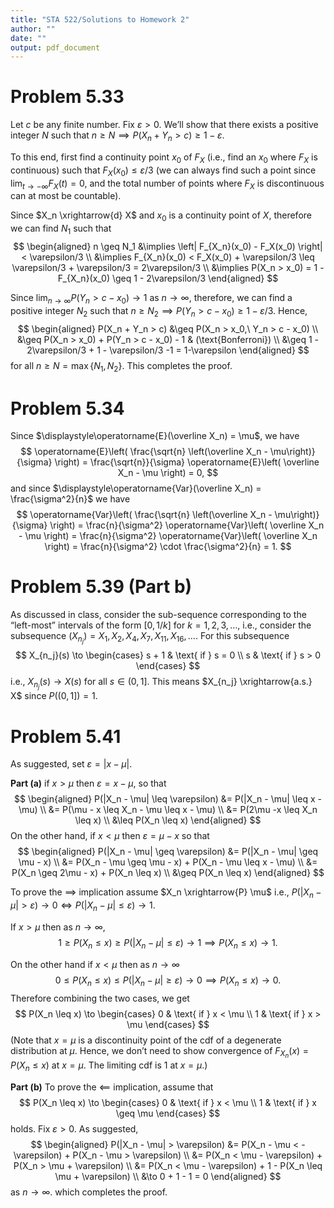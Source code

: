 ```yaml
---
title: "STA 522/Solutions to Homework 2"
author: ""
date: ""
output: pdf_document
---
```


\newcommand{\rs}{X_1,X_2,\dots,X_n}
\newcommand{\on}{\operatorname}
\newcommand{\enter}{\vspace{0.1in}}
\newcommand{\ds}{\displaystyle}
\renewcommand{\bar}{\overline}
\newcommand{\N}{\text{N}}
\renewcommand{\epsilon}{\varepsilon}
\newcommand{\R}{\mathbb{R}}
\newcommand{\Ss}{\mathcal{S}}
\newcommand{\E}{\on{E}}
\newcommand{\var}{\on{Var}}
<!-- \renewcommand{\vec}[1]{{\underaccent{\tilde}{#1}}} -->
\renewcommand{\vec}{\underline}
\newcommand{\asim}{\stackrel{a}{\sim}}


# Problem 5.33

Let $c$ be any finite number. Fix $\epsilon > 0$. We'll show that there exists a positive integer $N$ such that $n \geq N \implies P(X_n + Y_n > c) \geq 1- \epsilon$. 

To this end, first find a continuity  point $x_0$ of $F_X$ (i.e., find an $x_0$ where $F_X$ is continuous) such that $F_X(x_0) \leq \epsilon/3$ (we can always find such a point since $\lim_{t \to -\infty} F_X(t) = 0$, and the total number of points where $F_X$ is discontinuous can at most be countable).  

Since $X_n \xrightarrow{d} X$ and $x_0$ is a continuity point of $X$, therefore we can find $N_1$ such that 
$$
\begin{aligned}
n \geq N_1 &\implies \left| F_{X_n}(x_0) - F_X(x_0) \right| < \epsilon/3 \\ &\implies F_{X_n}(x_0) < F_X(x_0) + \epsilon/3 \leq \epsilon/3 + \epsilon/3 = 2\epsilon/3 \\
&\implies P(X_n > x_0) = 1 - F_{X_n}(x_0) \geq 1 - 2\epsilon/3
\end{aligned}
$$

Since $\lim_{n\to\infty}P(Y_n > c - x_0) \to 1$ as $n \to \infty$,  therefore,  we can find a positive integer $N_2$ such that $n \geq N_2 \implies P(Y_n > c - x_0) \geq 1 - \epsilon/3$. Hence, 
$$
\begin{aligned}
P(X_n + Y_n > c) &\geq P(X_n > x_0,\ Y_n > c - x_0) \\
&\geq P(X_n > x_0) + P(Y_n > c - x_0) - 1 & (\text{Bonferroni}) \\
&\geq 1 - 2\epsilon/3 + 1 - \epsilon/3 -1 = 1-\epsilon
\end{aligned}
$$
for all $n \geq N = \max\{N_1, N_2\}$. This completes the proof.


# Problem 5.34


Since $\ds \E(\bar X_n) = \mu$, we have
$$
\E\left( \frac{\sqrt{n} \left(\bar X_n - \mu\right)}{\sigma} \right) = \frac{\sqrt{n}}{\sigma} \E\left( \bar X_n - \mu \right) = 0,
$$
and since $\ds \var (\bar X_n) = \frac{\sigma^2}{n}$ we have
$$
\var\left( \frac{\sqrt{n} \left(\bar X_n - \mu\right)}{\sigma} \right) = \frac{n}{\sigma^2} \var\left( \bar X_n - \mu \right) =  \frac{n}{\sigma^2} \var\left( \bar X_n \right) = \frac{n}{\sigma^2} \cdot \frac{\sigma^2}{n} = 1. 
$$


# Problem 5.39 (Part b)


As discussed in  class, consider the sub-sequence corresponding to the "left-most" intervals of the form $[0, 1/k]$ for $k = 1, 2, 3, \dots$, i.e., consider the subsequence $(X_{n_j}) = X_1, X_2, X_4, X_7, X_{11}, X_{16}, \dots$. For this subsequence 
$$
X_{n_j}(s) \to 
\begin{cases}
s + 1 & \text{ if } s = 0 \\
s & \text{ if } s > 0 
\end{cases}
$$
i.e., $X_{n_j}(s) \to X(s)$ for all $s \in (0, 1]$. This means $X_{n_j} \xrightarrow{a.s.} X$ since $P((0, 1]) = 1$.


# Problem 5.41

As suggested, set $\epsilon = |x - \mu|$.

**Part (a)**  if $x > \mu$ then $\epsilon = x - \mu$, so that
$$
\begin{aligned}
P(|X_n - \mu| \leq \epsilon) 
&= P(|X_n - \mu| \leq x - \mu) \\
&= P(\mu - x \leq X_n - \mu \leq x - \mu) \\
&= P(2\mu -x \leq X_n \leq x) \\
&\leq P(X_n \leq x)
\end{aligned}
$$
On the other hand, if $x < \mu$ then $\epsilon = \mu - x$ so that
$$
\begin{aligned}
P(|X_n - \mu| \geq \epsilon) 
&= P(|X_n - \mu| \geq \mu - x) \\
&= P(X_n - \mu \geq \mu - x) + P(X_n - \mu \leq x - \mu) \\
&= P(X_n \geq 2\mu - x) + P(X_n \leq x) \\
&\geq P(X_n \leq x)
\end{aligned}
$$

To prove the $\implies$ implication assume $X_n \xrightarrow{P} \mu$ i.e., $P(|X_n -\mu| > \epsilon) \to 0 \iff P(|X_n -\mu| \leq \epsilon) \to 1$. 

If $x > \mu$ then as $n \to \infty$,  
$$1 \geq P(X_n \leq x) \geq P(|X_n - \mu| \leq \epsilon) \to 1 \implies P(X_n \leq x) \to 1.$$ 

On the other hand if $x < \mu$ then as $n \to \infty$
$$0 \leq P(X_n \leq x) \leq P(|X_n - \mu| \geq \epsilon) \to 0 \implies P(X_n \leq x) \to 0.$$ 
Therefore combining the two cases, we get
$$
P(X_n \leq x) \to 
\begin{cases}
0 & \text{ if } x < \mu \\
1 & \text{ if } x > \mu
\end{cases}
$$
(Note that $x = \mu$ is a discontinuity point of the cdf of a degenerate distribution at $\mu$. Hence, we don't need to show convergence of $F_{X_n}(x) = P(X_n \leq x)$ at $x = \mu$. The limiting cdf is 1 at $x = \mu$.) 


\enter


**Part (b)** To prove the $\impliedby$ implication, assume that
$$
P(X_n \leq x) \to 
\begin{cases}
0 & \text{ if } x < \mu \\
1 & \text{ if } x \geq \mu
\end{cases}
$$
holds. Fix $\epsilon > 0$. As suggested,
$$
\begin{aligned}
P(|X_n - \mu| > \epsilon) 
&= P(X_n - \mu < -\epsilon) + P(X_n - \mu > \epsilon) \\
&= P(X_n < \mu - \epsilon) + P(X_n > \mu + \epsilon) \\
&= P(X_n < \mu - \epsilon) + 1 - P(X_n \leq \mu + \epsilon) \\
&\to 0 + 1 - 1  = 0
\end{aligned}
$$
as $n\to\infty$.   which completes the proof.